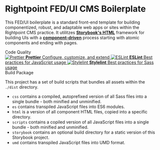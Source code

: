 
<Meta title="Introduction" />

<style>{`
  .subheading {
    --mediumdark: '#999999';
    font-weight: 900;
    font-size: 13px;
    color: #999;
    letter-spacing: 6px;
    line-height: 24px;
    text-transform: uppercase;
    margin-bottom: 12px;
    margin-top: 40px;
  }

  .link-list {
    display: grid;
    grid-template-columns: 1fr;
    grid-template-rows: 1fr 1fr;
    row-gap: 10px;
  }

  @media (min-width: 620px) {
    .link-list {
      row-gap: 20px;
      column-gap: 20px;
      grid-template-columns: 1fr 1fr;
    }
  }

  @media all and (-ms-high-contrast:none) {
  .link-list {
      display: -ms-grid;
      -ms-grid-columns: 1fr 1fr;
      -ms-grid-rows: 1fr 1fr;
    }
  }

  .link-item {
    display: block;
    padding: 20px 30px 20px 15px;
    border: 1px solid #00000010;
    border-radius: 5px;
    transition: background 150ms ease-out, border 150ms ease-out, transform 150ms ease-out;
    color: #333333;
    display: flex;
    align-items: flex-start;
  }

  .link-item:hover {
    border-color: #1EA7FD50;
    transform: translate3d(0, -3px, 0);
    box-shadow: rgba(0, 0, 0, 0.08) 0 3px 10px 0;
  }

  .link-item:active {
    border-color: #1EA7FD;
    transform: translate3d(0, 0, 0);
  }

  .link-item strong {
    font-weight: 700;
    display: block;
    margin-bottom: 2px;
  }

  .link-item img {
    height: 40px;
    width: 40px;
    margin-right: 15px;
    flex: none;
  }

  .link-item span {
    font-size: 14px;
    line-height: 20px;
  }
`}</style>

# Rightpoint FED/UI CMS Boilerplate

This FED/UI boilerplate is a standard front-end template for building componentized, robust, and adaptable web apps or sites within the Rightpoint CMS practice. It utilitzes [**Storybook's HTML**](https://storybook.js.org/docs/html/get-started/introduction) framework for building UIs with a [**component-driven**](https://componentdriven.org) process starting with atomic components and ending with pages.

<div class="subheading">Code Quality</div>

<div class="link-list">
  <a class="link-item" href="https://prettier.io/" target="_blank">
    <img src={Prettier} alt="Prettier" />
    <span>
      <strong>Prettier</strong>
      Configure, customize, and extend
    </span>
  </a>
  <a class="link-item" href="https://eslint.org/" target="_blank">
    <img src={ESLint} alt="ESLint" />
    <span>
      <strong>ESLint</strong>
      Best practices for JavaScript usage
    </span>
  </a>
  <a class="link-item" href="https://stylelint.io/" target="_blank">
    <img src={Stylelint} alt="Stylelint" />
    <span>
      <strong>Stylelint</strong>
      Best practices for Sass usage
    </span>
  </a>
</div>

<div class="subheading">Build Package</div>

This project has a set of build scripts that bundles all assets within the `./dist` directory.

- `css` contains a compiled, autoprefixed version of all Sass files into a single bundle - both minified and unminified.
- `es` contains transpiled JavaScript files into ES6 modules.
- `html` is a version of all component HTML files, copied into a specific directory.
- `scripts` contains a copiled version of all JavaScript files into a single bundle - both minified and unminified.
- `storybook` contains an optional build directory for a static version of this Storybook project.
- `umd` contains transpiled JavaScript files into UMD format.
